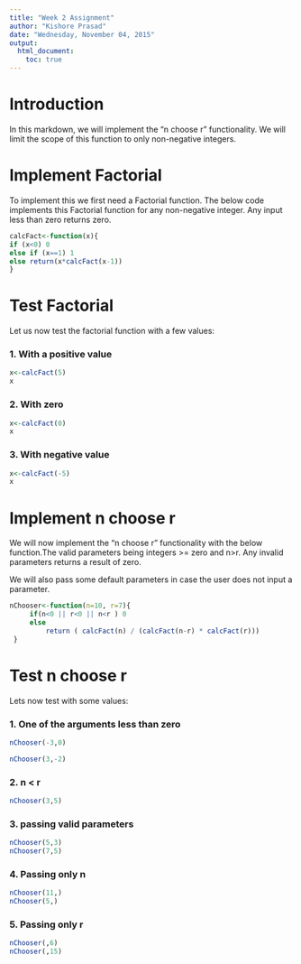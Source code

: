 ```yaml
---
title: "Week 2 Assignment"
author: "Kishore Prasad"
date: "Wednesday, November 04, 2015"
output:
  html_document:
    toc: true
---
```


# Introduction 
In this markdown, we will implement the "n choose r" functionality. We will limit the scope of this function to only non-negative integers.

# Implement Factorial 
To implement this we first need a Factorial function. The below code implements this Factorial function for any non-negative integer. Any input less than zero returns zero.

```r

calcFact<-function(x){
if (x<0) 0 
else if (x==1) 1
else return(x*calcFact(x-1))
} 

```

# Test Factorial 

Let us now test the factorial function with a few values:

### 1. With a positive value 

```r
x<-calcFact(5)
x

```

### 2. With zero  

```r


x<-calcFact(0)
x


```

### 3. With negative value 

```r

x<-calcFact(-5)
x

```

# Implement n choose r 

We will now implement the "n choose r" functionality with the below function.The valid parameters being integers >= zero and n>r. Any invalid parameters returns a result of zero.

We will also pass some default parameters in case the user does not input a parameter. 

```r

nChooser<-function(n=10, r=7){
     if(n<0 || r<0 || n<r ) 0
     else
         return ( calcFact(n) / (calcFact(n-r) * calcFact(r)))
 }

```

# Test n choose r 

Lets now test with some values:

### 1. One of the arguments less than zero

```r

nChooser(-3,0)

nChooser(3,-2)

```

### 2. n < r 

```r

nChooser(3,5)

```


### 3. passing valid parameters

```r

nChooser(5,3)
nChooser(7,5)

```

### 4. Passing only n

```r


nChooser(11,)
nChooser(5,)

```


### 5. Passing only r

```r

nChooser(,6)
nChooser(,15)

```
